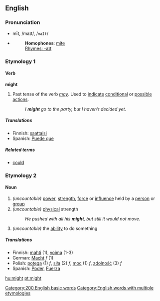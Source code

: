 ==English==

{{rank|without|make|def|112|might|being|day|through}}

===Pronunciation===
*mīt, /maɪt/, /<tt>maIt</tt>/
*{{audio|en-us-might.ogg|Audio (US)}}
*:'''Homophones''': [[mite]]
*:[[Rhymes:English:-aɪt|Rhymes: -aɪt]]

===Etymology 1===
====Verb ====
'''might'''
#Past tense of the verb ''[[may]]''. Used to [[indicate]] [[conditional]] or [[possible]] [[action]]s.
#:''I '''might''' go to the party, but I haven't decided yet.''

=====Translations=====
*Finnish: [[saattaisi]]
*Spanish: [[Puede que]]

=====Related terms=====
*[[could]]

===Etymology 2===
==== Noun ====
{{en-noun2|'''might'''|-}}
#''(uncountable)'' [[power]], [[strength]], [[force]] or [[influence]] held by a [[person]] or [[group]]
#''(uncountable)'' [[physical]] strength
#:''He pushed with all his '''might''', but still it would not move.''
#''(uncountable)'' the [[ability]] to do something

=====Translations=====
*Finnish: [[mahti]] (1), [[voima]] (1-3)
*German: [[Macht]] ''f'' (1)
*Polish: [[potęga]] (1) ''f'', [[siła]] (2) ''f'', [[moc]] (1) ''f'', [[zdolność]] (3) ''f''
*Spanish: [[Poder]], [[Fuerza]]

[[Category:200 English basic words]]
[[Category:English words with multiple etymologies]]

[[hu:might]]
[[pt:might]]